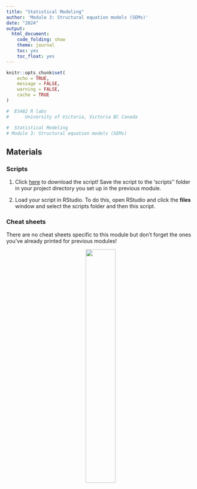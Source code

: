 ```yaml
---
title: "Statistical Modeling"
author: 'Module 3: Structural equation models (SEMs)'
date: "2024"
output:
  html_document:
    code_folding: show
    theme: journal
    toc: yes
    toc_float: yes
---
```


```r
knitr::opts_chunk$set(
	echo = TRUE,
	message = FALSE,
	warning = FALSE,
	cache = TRUE
)
```

```r

#  ES482 R labs   
#      University of Victoria, Victoria BC Canada             

#  Statistical Modeling
# Module 3: Structural equation models (SEMs)


```

## Materials

### Scripts

1. Click [here](mod_3_sem.R) to download the script! Save the script to the 'scripts'' folder in your project directory you set up in the previous module.

2. Load your script in RStudio. To do this, open RStudio and click the **files** window and select the scripts folder and then this script.

### Cheat sheets

There are no cheat sheets specific to this module but don't forget the ones you've already printed for previous modules!

<center>
![](images/construction_dog.jpeg){width=40%}
</center>